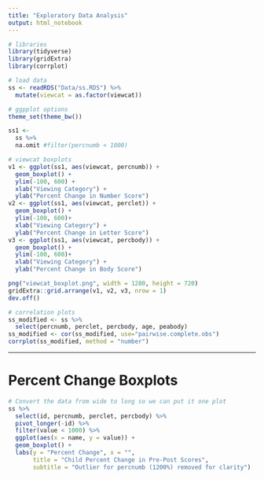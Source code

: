```yaml
---
title: "Exploratory Data Analysis"
output: html_notebook
---
```


```r
# libraries
library(tidyverse)
library(gridExtra)
library(corrplot)

# load data
ss <- readRDS("Data/ss.RDS") %>%
  mutate(viewcat = as.factor(viewcat))

# ggpplot options
theme_set(theme_bw())
```

```r
ss1 <-
  ss %>%
  na.omit #filter(percnumb < 1000)

# viewcat boxplots
v1 <- ggplot(ss1, aes(viewcat, percnumb)) +
  geom_boxplot() +
  ylim(-100, 600) +
  xlab("Viewing Category") +
  ylab("Percent Change in Number Score")
v2 <- ggplot(ss1, aes(viewcat, perclet)) +
  geom_boxplot() +
  ylim(-100, 600)+
  xlab("Viewing Category") +
  ylab("Percent Change in Letter Score")
v3 <- ggplot(ss1, aes(viewcat, percbody)) +
  geom_boxplot() +
  ylim(-100, 600)+
  xlab("Viewing Category") +
  ylab("Percent Change in Body Score")

png("viewcat_boxplot.png", width = 1280, height = 720)
gridExtra::grid.arrange(v1, v2, v3, nrow = 1)
dev.off()
```

```r
# correlation plots
ss_modified <- ss %>%
  select(percnumb, perclet, percbody, age, peabody)
ss_modified <- cor(ss_modified, use="pairwise.complete.obs")
corrplot(ss_modified, method = "number")
```

---

# Percent Change Boxplots

```r

# Convert the data from wide to long so we can put it one plot
ss %>%
  select(id, percnumb, perclet, percbody) %>%
  pivot_longer(-id) %>%
  filter(value < 1000) %>%
  ggplot(aes(x = name, y = value)) +
  geom_boxplot() +
  labs(y = "Percent Change", x = "",
       title = "Child Percent Change in Pre-Post Scores", 
       subtitle = "Outlier for percnumb (1200%) removed for clarity")
```





